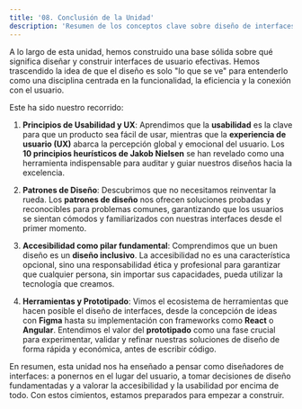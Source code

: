 ```yaml
---
title: '08. Conclusión de la Unidad'
description: 'Resumen de los conceptos clave sobre diseño de interfaces, usabilidad y accesibilidad.'
---
```


A lo largo de esta unidad, hemos construido una base sólida sobre qué significa diseñar y construir interfaces de usuario efectivas. Hemos trascendido la idea de que el diseño es solo "lo que se ve" para entenderlo como una disciplina centrada en la funcionalidad, la eficiencia y la conexión con el usuario.

Este ha sido nuestro recorrido:

1.  **Principios de Usabilidad y UX**: Aprendimos que la **usabilidad** es la clave para que un producto sea fácil de usar, mientras que la **experiencia de usuario (UX)** abarca la percepción global y emocional del usuario. Los **10 principios heurísticos de Jakob Nielsen** se han revelado como una herramienta indispensable para auditar y guiar nuestros diseños hacia la excelencia.

2.  **Patrones de Diseño**: Descubrimos que no necesitamos reinventar la rueda. Los **patrones de diseño** nos ofrecen soluciones probadas y reconocibles para problemas comunes, garantizando que los usuarios se sientan cómodos y familiarizados con nuestras interfaces desde el primer momento.

3.  **Accesibilidad como pilar fundamental**: Comprendimos que un buen diseño es un **diseño inclusivo**. La accesibilidad no es una característica opcional, sino una responsabilidad ética y profesional para garantizar que cualquier persona, sin importar sus capacidades, pueda utilizar la tecnología que creamos.

4.  **Herramientas y Prototipado**: Vimos el ecosistema de herramientas que hacen posible el diseño de interfaces, desde la concepción de ideas con **Figma** hasta su implementación con frameworks como **React** o **Angular**. Entendimos el valor del **prototipado** como una fase crucial para experimentar, validar y refinar nuestras soluciones de diseño de forma rápida y económica, antes de escribir código.

En resumen, esta unidad nos ha enseñado a pensar como diseñadores de interfaces: a ponernos en el lugar del usuario, a tomar decisiones de diseño fundamentadas y a valorar la accesibilidad y la usabilidad por encima de todo. Con estos cimientos, estamos preparados para empezar a construir.